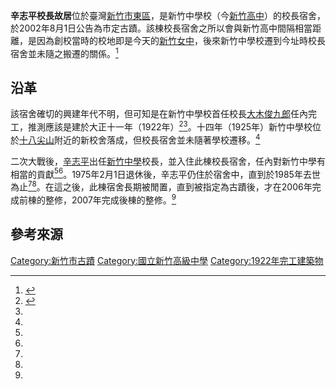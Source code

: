 {{coord|24.8042522985882|120.973899331987|display=title}}
{{tw monument
|name=辛志平校長故居
|formername=
|image=辛志平校長故居 (11).JPG
|imagename=
|othername=新竹中學校長宿舍
|formalname=
|level=市定古蹟
|class=宅第 
|time=約{{TWN-JPN}}[[大正|大正]]十一年（1922年）
|material= 
|location={{ROC-TWN}}[[新竹市|新竹市]][[東區_(新竹市)|東區]]東門街32號
|open=
|cost=
|website=
|reg_url =https://nchdb.boch.gov.tw/assets/overview/monument/20020801000001
}}
'''辛志平校長故居'''位於臺灣[[新竹市|新竹市]][[東區_(新竹市)|東區]]，是新竹中學校（今[[新竹高中|新竹高中]]）的校長宿舍，於2002年8月1日公告為市定古蹟。該棟校長宿舍之所以會與新竹高中間隔相當距離，是因為創校當時的校地即是今天的[[新竹女中|新竹女中]]，後來新竹中學校遷到今址時校長宿舍並未隨之搬遷的關係。<ref name="慢遊竹塹—新竹市古蹟導覽">{{cite book|author=[[蔡婉緩|蔡婉緩]] |title=《[[慢遊竹塹—新竹市古蹟導覽|慢遊竹塹—新竹市古蹟導覽]]》|year=2010年8月 |publisher=[[新竹市文化局|新竹市文化局]] |place=[[新竹市|新竹市]]}}{{Rp|110－117}}</ref>

== 沿革 ==
該宿舍確切的興建年代不明，但可知是在新竹中學校首任校長[[大木俊九郎|大木俊九郎]]任內完工，推測應該是建於大正十一年（1922年）<ref name="走讀台灣－新竹市">{{cite book|author=[[陳愛珠_(臺灣)|陳愛珠]] |title=《[[走讀台灣－新竹市|走讀台灣－新竹市]]》|year=2009年12月 |publisher=[[國家文化總會|國家文化總會]] |isbn=978-986-6573-15-6}}{{Rp|45－46}}</ref><ref name="慢遊竹塹—新竹市古蹟導覽"/>。十四年（1925年）新竹中學校位於[[十八尖山|十八尖山]]附近的新校舍落成，但校長宿舍並未隨著學校遷移。<ref name="慢遊竹塹—新竹市古蹟導覽"/>

二次大戰後，[[辛志平|辛志平]]出任[[新竹中學|新竹中學]]校長，並入住此棟校長宿舍，任內對新竹中學有相當的貢獻<ref name="走讀台灣－新竹市"/><ref name="慢遊竹塹—新竹市古蹟導覽"/>。1975年2月1日退休後，辛志平仍住於宿舍中，直到於1985年去世為止<ref name="走讀台灣－新竹市"/><ref name="慢遊竹塹—新竹市古蹟導覽"/>。在這之後，此棟宿舍長期被閒置，直到被指定為古蹟後，才在2006年完成前棟的整修，2007年完成後棟的整修。<ref name="慢遊竹塹—新竹市古蹟導覽"/>
{{Multiple image
|align=center 
|direction = horizontal
|width = 220
|image1 =辛志平校長故居押入.jpg 
|caption1 ={{Link-ja|押入|押入れ}}
|image2 =辛志平校長故居床之間（左）與床脇（右）.jpg 
|caption2 =[[床之間|床之間]]（左）與床脇（右）
|image3 =辛志平校長故居風呂（2）.jpg 
|caption3 =[[風呂|風呂]]
}}

== 參考來源 ==
{{reflist}}

{{Commonscat|The Residence of Hsin Chih-Ping}}
{{台灣三級古蹟}}
{{新竹市文化資產}}
[[Category:新竹市古蹟|Category:新竹市古蹟]]
[[Category:國立新竹高級中學|Category:國立新竹高級中學]]
[[Category:1922年完工建築物|Category:1922年完工建築物]]